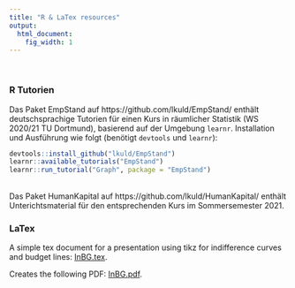 ```yaml
---
title: "R & LaTex resources"
output:
  html_document:
    fig_width: 1
---
```


<br>

### R Tutorien

Das Paket EmpStand auf https://github.com/lkuld/EmpStand/ enthält deutschsprachige Tutorien für einen Kurs in räumlicher Statistik (WS 2020/21 TU Dortmund), basierend auf der Umgebung `learnr`. Installation und Ausführung wie folgt (benötigt `devtools` und `learnr`):

```r

devtools::install_github("lkuld/EmpStand")
learnr::available_tutorials("EmpStand")
learnr::run_tutorial("Graph", package = "EmpStand")

```


<br>
Das Paket HumanKapital auf https://github.com/lkuld/HumanKapital/ enthält Unterichtsmaterial für den entsprechenden Kurs im Sommersemester 2021.

### LaTex

A simple tex document for a presentation using tikz for indifference curves and budget lines: [InBG.tex](files/InBG.tex).

Creates the following PDF: [InBG.pdf](files/InBG.pdf).




